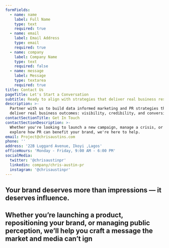 ```yaml
---
formFields:
  - name: name
    label: Full Name
    type: text
    required: true
  - name: email
    label: Email Address
    type: email
    required: true
  - name: company
    label: Company Name
    type: text
    required: false
  - name: message
    label: Message
    type: textarea
    required: true
title: Contact Us
pageTitle: Let's Start a Conversation
subtitle: Ready to align with strategies that deliver real business results?
description: >-
  Partner with us to build data informed marketing and PR strategies that
  deliver real business outcomes: visibility, credibility, and conversion.
contactSectionTitle: Get In Touch
contactSectionDescription: >-
  Whether you're looking to launch a new campaign, manage a crisis, or simply
  explore how PR can benefit your brand, we're here to help.
email: Project@chrisaustins.com
phone: ''
address: '22B Luggard Avenue, Ikoyi ,Lagos'
officeHours: 'Monday - Friday, 9:00 AM - 6:00 PM'
socialMedia:
  twitter: '@chrisaustinpr'
  linkedin: company/chris-austin-pr
  instagram: '@chrisaustinpr'
---
```


## Your brand deserves more than impressions — it deserves influence.

## Whether you’re launching a product, repositioning your brand, or managing public perception, we’ll help you craft a message the market and media can’t ign
